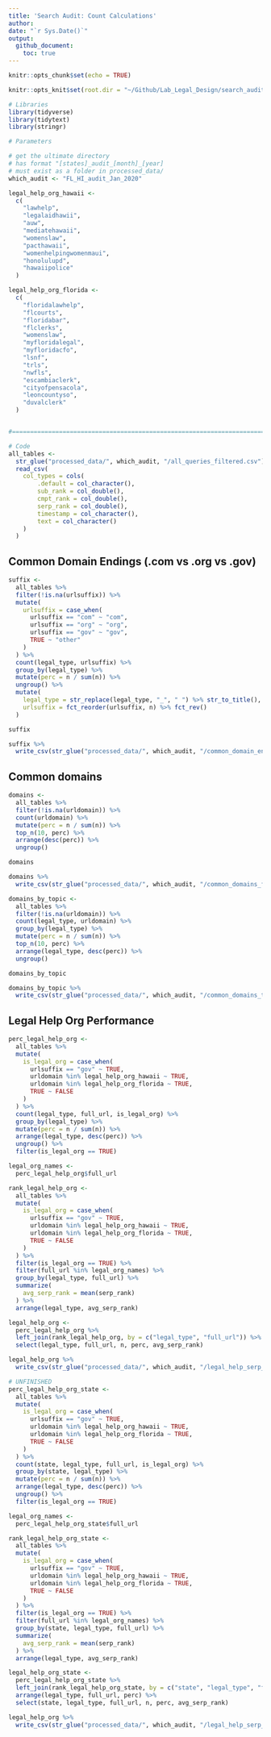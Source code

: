 ```yaml
---
title: 'Search Audit: Count Calculations'
author: 
date: "`r Sys.Date()`"
output: 
  github_document:
    toc: true
---
```


```r
knitr::opts_chunk$set(echo = TRUE)

knitr::opts_knit$set(root.dir = "~/Github/Lab_Legal_Design/search_audit")
```

```r
# Libraries
library(tidyverse)
library(tidytext)
library(stringr)

# Parameters

# get the ultimate directory
# has format "[states]_audit_[month]_[year]
# must exist as a folder in processed_data/
which_audit <- "FL_HI_audit_Jan_2020"

legal_help_org_hawaii <- 
  c(
    "lawhelp", 
    "legalaidhawii", 
    "auw", 
    "mediatehawaii", 
    "womenslaw", 
    "pacthawaii", 
    "womenhelpingwomenmaui", 
    "honolulupd", 
    "hawaiipolice"
  )

legal_help_org_florida <- 
  c(
    "floridalawhelp", 
    "flcourts", 
    "floridabar", 
    "flclerks", 
    "womenslaw", 
    "myfloridalegal", 
    "myfloridacfo",
    "lsnf", 
    "trls", 
    "nwfls", 
    "escambiaclerk", 
    "cityofpensacola", 
    "leoncountyso", 
    "duvalclerk"
  )


#===============================================================================

# Code
all_tables <- 
  str_glue("processed_data/", which_audit, "/all_queries_filtered.csv") %>%
  read_csv(
    col_types = cols(
        .default = col_character(),
        sub_rank = col_double(),
        cmpt_rank = col_double(),
        serp_rank = col_double(),
        timestamp = col_character(),
        text = col_character()
    )
  )
```

## Common Domain Endings (.com vs .org vs .gov)

```r
suffix <-
  all_tables %>% 
  filter(!is.na(urlsuffix)) %>% 
  mutate(
    urlsuffix = case_when(
      urlsuffix == "com" ~ "com",
      urlsuffix == "org" ~ "org", 
      urlsuffix == "gov" ~ "gov", 
      TRUE ~ "other"
    )
  ) %>% 
  count(legal_type, urlsuffix) %>%
  group_by(legal_type) %>% 
  mutate(perc = n / sum(n)) %>% 
  ungroup() %>% 
  mutate(
    legal_type = str_replace(legal_type, "_", " ") %>% str_to_title(),
    urlsuffix = fct_reorder(urlsuffix, n) %>% fct_rev() 
  )

suffix

suffix %>% 
  write_csv(str_glue("processed_data/", which_audit, "/common_domain_endings_filtered.csv"))
```

## Common domains

```r
domains <- 
  all_tables %>% 
  filter(!is.na(urldomain)) %>% 
  count(urldomain) %>% 
  mutate(perc = n / sum(n)) %>% 
  top_n(10, perc) %>% 
  arrange(desc(perc)) %>% 
  ungroup()

domains

domains %>% 
  write_csv(str_glue("processed_data/", which_audit, "/common_domains_filtered.csv"))
```

```r
domains_by_topic <- 
  all_tables %>% 
  filter(!is.na(urldomain)) %>% 
  count(legal_type, urldomain) %>% 
  group_by(legal_type) %>% 
  mutate(perc = n / sum(n)) %>% 
  top_n(10, perc) %>% 
  arrange(legal_type, desc(perc)) %>% 
  ungroup()

domains_by_topic

domains_by_topic %>% 
  write_csv(str_glue("processed_data/", which_audit, "/common_domains_topic_filtered.csv"))
```

## Legal Help Org Performance

```r
perc_legal_help_org <- 
  all_tables %>% 
  mutate(
    is_legal_org = case_when(
      urlsuffix == "gov" ~ TRUE, 
      urldomain %in% legal_help_org_hawaii ~ TRUE, 
      urldomain %in% legal_help_org_florida ~ TRUE, 
      TRUE ~ FALSE
    )
  ) %>% 
  count(legal_type, full_url, is_legal_org) %>% 
  group_by(legal_type) %>% 
  mutate(perc = n / sum(n)) %>% 
  arrange(legal_type, desc(perc)) %>% 
  ungroup() %>% 
  filter(is_legal_org == TRUE)

legal_org_names <- 
  perc_legal_help_org$full_url

rank_legal_help_org <- 
  all_tables %>% 
  mutate(
    is_legal_org = case_when(
      urlsuffix == "gov" ~ TRUE, 
      urldomain %in% legal_help_org_hawaii ~ TRUE, 
      urldomain %in% legal_help_org_florida ~ TRUE, 
      TRUE ~ FALSE
    )
  ) %>% 
  filter(is_legal_org == TRUE) %>% 
  filter(full_url %in% legal_org_names) %>% 
  group_by(legal_type, full_url) %>% 
  summarize(
    avg_serp_rank = mean(serp_rank)
  ) %>% 
  arrange(legal_type, avg_serp_rank)

legal_help_org <- 
  perc_legal_help_org %>% 
  left_join(rank_legal_help_org, by = c("legal_type", "full_url")) %>% 
  select(legal_type, full_url, n, perc, avg_serp_rank)

legal_help_org %>% 
  write_csv(str_glue("processed_data/", which_audit, "/legal_help_serp_filtered.csv"))

```


```r
# UNFINISHED
perc_legal_help_org_state <- 
  all_tables %>% 
  mutate(
    is_legal_org = case_when(
      urlsuffix == "gov" ~ TRUE, 
      urldomain %in% legal_help_org_hawaii ~ TRUE, 
      urldomain %in% legal_help_org_florida ~ TRUE, 
      TRUE ~ FALSE
    )
  ) %>% 
  count(state, legal_type, full_url, is_legal_org) %>% 
  group_by(state, legal_type) %>% 
  mutate(perc = n / sum(n)) %>% 
  arrange(legal_type, desc(perc)) %>% 
  ungroup() %>% 
  filter(is_legal_org == TRUE)

legal_org_names <- 
  perc_legal_help_org_state$full_url

rank_legal_help_org_state <- 
  all_tables %>% 
  mutate(
    is_legal_org = case_when(
      urlsuffix == "gov" ~ TRUE, 
      urldomain %in% legal_help_org_hawaii ~ TRUE, 
      urldomain %in% legal_help_org_florida ~ TRUE, 
      TRUE ~ FALSE
    )
  ) %>% 
  filter(is_legal_org == TRUE) %>% 
  filter(full_url %in% legal_org_names) %>% 
  group_by(state, legal_type, full_url) %>% 
  summarize(
    avg_serp_rank = mean(serp_rank)
  ) %>% 
  arrange(legal_type, avg_serp_rank)

legal_help_org_state <- 
  perc_legal_help_org_state %>% 
  left_join(rank_legal_help_org_state, by = c("state", "legal_type", "full_url")) %>% 
  arrange(legal_type, full_url, perc) %>% 
  select(state, legal_type, full_url, n, perc, avg_serp_rank)

legal_help_org %>% 
  write_csv(str_glue("processed_data/", which_audit, "/legal_help_serp_filtered.csv"))

```

